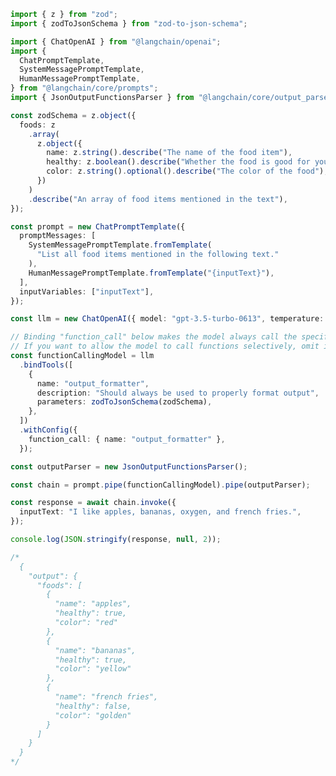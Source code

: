 ```typescript
import { z } from "zod";
import { zodToJsonSchema } from "zod-to-json-schema";

import { ChatOpenAI } from "@langchain/openai";
import {
  ChatPromptTemplate,
  SystemMessagePromptTemplate,
  HumanMessagePromptTemplate,
} from "@langchain/core/prompts";
import { JsonOutputFunctionsParser } from "@langchain/core/output_parsers/openai_functions";

const zodSchema = z.object({
  foods: z
    .array(
      z.object({
        name: z.string().describe("The name of the food item"),
        healthy: z.boolean().describe("Whether the food is good for you"),
        color: z.string().optional().describe("The color of the food"),
      })
    )
    .describe("An array of food items mentioned in the text"),
});

const prompt = new ChatPromptTemplate({
  promptMessages: [
    SystemMessagePromptTemplate.fromTemplate(
      "List all food items mentioned in the following text."
    ),
    HumanMessagePromptTemplate.fromTemplate("{inputText}"),
  ],
  inputVariables: ["inputText"],
});

const llm = new ChatOpenAI({ model: "gpt-3.5-turbo-0613", temperature: 0 });

// Binding "function_call" below makes the model always call the specified function.
// If you want to allow the model to call functions selectively, omit it.
const functionCallingModel = llm
  .bindTools([
    {
      name: "output_formatter",
      description: "Should always be used to properly format output",
      parameters: zodToJsonSchema(zodSchema),
    },
  ])
  .withConfig({
    function_call: { name: "output_formatter" },
  });

const outputParser = new JsonOutputFunctionsParser();

const chain = prompt.pipe(functionCallingModel).pipe(outputParser);

const response = await chain.invoke({
  inputText: "I like apples, bananas, oxygen, and french fries.",
});

console.log(JSON.stringify(response, null, 2));

/*
  {
    "output": {
      "foods": [
        {
          "name": "apples",
          "healthy": true,
          "color": "red"
        },
        {
          "name": "bananas",
          "healthy": true,
          "color": "yellow"
        },
        {
          "name": "french fries",
          "healthy": false,
          "color": "golden"
        }
      ]
    }
  }
*/
```